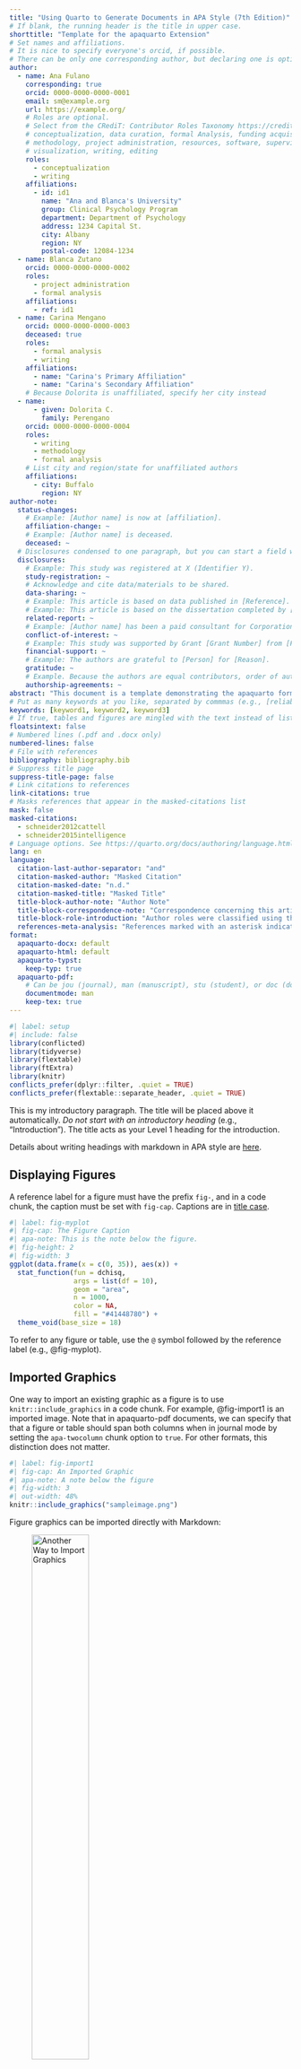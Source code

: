 ```yaml
---
title: "Using Quarto to Generate Documents in APA Style (7th Edition)"
# If blank, the running header is the title in upper case.
shorttitle: "Template for the apaquarto Extension"
# Set names and affiliations.
# It is nice to specify everyone's orcid, if possible.
# There can be only one corresponding author, but declaring one is optional.
author:
  - name: Ana Fulano
    corresponding: true
    orcid: 0000-0000-0000-0001
    email: sm@example.org
    url: https://example.org/
    # Roles are optional. 
    # Select from the CRediT: Contributor Roles Taxonomy https://credit.niso.org/
    # conceptualization, data curation, formal Analysis, funding acquisition, investigation, 
    # methodology, project administration, resources, software, supervision, validation, 
    # visualization, writing, editing
    roles:
      - conceptualization
      - writing
    affiliations:
      - id: id1
        name: "Ana and Blanca's University"
        group: Clinical Psychology Program
        department: Department of Psychology
        address: 1234 Capital St.
        city: Albany
        region: NY
        postal-code: 12084-1234
  - name: Blanca Zutano
    orcid: 0000-0000-0000-0002
    roles:
      - project administration
      - formal analysis
    affiliations: 
      - ref: id1
  - name: Carina Mengano
    orcid: 0000-0000-0000-0003
    deceased: true
    roles:
      - formal analysis
      - writing
    affiliations:
      - name: "Carina's Primary Affiliation"
      - name: "Carina's Secondary Affiliation"
    # Because Dolorita is unaffiliated, specify her city instead
  - name: 
      - given: Dolorita C.
        family: Perengano
    orcid: 0000-0000-0000-0004
    roles:
      - writing
      - methodology
      - formal analysis
    # List city and region/state for unaffiliated authors
    affiliations:
      - city: Buffalo
        region: NY
author-note:
  status-changes: 
    # Example: [Author name] is now at [affiliation].
    affiliation-change: ~
    # Example: [Author name] is deceased.
    deceased: ~
  # Disclosures condensed to one paragraph, but you can start a field with two line breaks to break them up: \n\nNew Paragraph
  disclosures:
    # Example: This study was registered at X (Identifier Y).
    study-registration: ~
    # Acknowledge and cite data/materials to be shared.
    data-sharing: ~
    # Example: This article is based on data published in [Reference].
    # Example: This article is based on the dissertation completed by [citation].  
    related-report: ~
    # Example: [Author name] has been a paid consultant for Corporation X, which funded this study.
    conflict-of-interest: ~
    # Example: This study was supported by Grant [Grant Number] from [Funding Source].
    financial-support: ~
    # Example: The authors are grateful to [Person] for [Reason].
    gratitude: ~
    # Example. Because the authors are equal contributors, order of authorship was determined by a fair coin toss.
    authorship-agreements: ~
abstract: "This document is a template demonstrating the apaquarto format."
# Put as many keywords at you like, separated by commmas (e.g., [reliability, validity, generalizability])
keywords: [keyword1, keyword2, keyword3]
# If true, tables and figures are mingled with the text instead of listed at the end of the document.
floatsintext: false
# Numbered lines (.pdf and .docx only)
numbered-lines: false
# File with references
bibliography: bibliography.bib
# Suppress title page
suppress-title-page: false
# Link citations to references
link-citations: true
# Masks references that appear in the masked-citations list
mask: false
masked-citations:
  - schneider2012cattell
  - schneider2015intelligence
# Language options. See https://quarto.org/docs/authoring/language.html
lang: en
language:
  citation-last-author-separator: "and"
  citation-masked-author: "Masked Citation"
  citation-masked-date: "n.d."
  citation-masked-title: "Masked Title"
  title-block-author-note: "Author Note"
  title-block-correspondence-note: "Correspondence concerning this article should be addressed to"
  title-block-role-introduction: "Author roles were classified using the Contributor Role Taxonomy (CRediT; https://credit.niso.org/) as follows:"
  references-meta-analysis: "References marked with an asterisk indicate studies included in the meta-analysis."
format:
  apaquarto-docx: default
  apaquarto-html: default
  apaquarto-typst: 
    keep-typ: true
  apaquarto-pdf:
    # Can be jou (journal), man (manuscript), stu (student), or doc (document)
    documentmode: man
    keep-tex: true
---
```


```r
#| label: setup
#| include: false
library(conflicted)
library(tidyverse)
library(flextable)
library(ftExtra)
library(knitr)
conflicts_prefer(dplyr::filter, .quiet = TRUE)
conflicts_prefer(flextable::separate_header, .quiet = TRUE)
```

This is my introductory paragraph. The title will be placed above it automatically. *Do not start with an introductory heading* (e.g., "Introduction"). The title acts as your Level 1 heading for the introduction.

Details about writing headings with markdown in APA style are [here](https://wjschne.github.io/apaquarto/writing.html#headings-in-apa-style).

## Displaying Figures

A reference label for a figure must have the prefix `fig-`, and in a code chunk, the caption must be set with `fig-cap`. Captions are in [title case](https://apastyle.apa.org/style-grammar-guidelines/capitalization/title-case).

```r
#| label: fig-myplot
#| fig-cap: The Figure Caption
#| apa-note: This is the note below the figure.
#| fig-height: 2
#| fig-width: 3
ggplot(data.frame(x = c(0, 35)), aes(x)) +
  stat_function(fun = dchisq, 
                args = list(df = 10),
                geom = "area",
                n = 1000,
                color = NA,
                fill = "#41448780") +
  theme_void(base_size = 18)
```

To refer to any figure or table, use the `@` symbol followed by the reference label (e.g., @fig-myplot).

## Imported Graphics

One way to import an existing graphic as a figure is to use `knitr::include_graphics` in a code chunk. For example, @fig-import1 is an imported image. Note that in apaquarto-pdf documents, we can specify that that a figure or table should span both columns when in journal mode by setting the `apa-twocolumn` chunk option to `true`. For other formats, this distinction does not matter.

```r
#| label: fig-import1
#| fig-cap: An Imported Graphic
#| apa-note: A note below the figure
#| fig-width: 3
#| out-width: 48%
knitr::include_graphics("sampleimage.png")
```

Figure graphics can be imported directly with Markdown:

![Another Way to Import Graphics](sampleimage.png){#fig-import2 apa-note="A note below the figure" width="49%"}

Which style of creating figures you choose depends on preference and need.

## Displaying Tables

We can make a table the same way as a figure. Generating a table that conforms to APA format in all document formats can be tricky. When the table is simple, the `kable` function from knitr works well. Feel free to experiment with different methods, but I have found that David Gohel's [flextable](https://davidgohel.github.io/flextable/) to be the best option when I need something more complex.

```r
#| label: tbl-mytable
#| tbl-cap: The Table Caption
#| apa-note: The note below the table.
tibble(Numbers = seq(1,4), Letters = LETTERS[seq(Numbers)]) %>%
  knitr::kable()

```

To refer to this table in text, use the `@` symbol followed by the reference label like so: As seen in @tbl-mytable, the first few numbers and letters of the alphabet are displayed.

In @tbl-mymarkdowntable, there is an example of a plain markdown table with a note below it.

::: {#tbl-mymarkdowntable apa-note="This is a note below the markdown table."}
| Default | Left | Right | Center |
|---------|:-----|------:|:------:|
| 12      | 12   |    12 |   12   |
| 123     | 123  |   123 |  123   |
| 1       | 1    |     1 |   1    |

Table Caption of a Markdown Table
:::

What if you want the tables and figures to be at the end of the document? In the .pdf format, you can set the `floatsintext` option to false. For .html and .docx documents, there is not yet an automatic way to put tables and figures at the end. You can, of course, just put them all at the end, in order. The reference labels will work no matter where they are in the text.

## Tables and Figures Spanning Two Columns in Journal Mode

When creating tables and figures in journal mode, care must be taken not to make figures and tables wider than the columns, otherwise $\LaTeX$ sometimes makes them disappear.

As demonstrated in @fig-twocolumn, you can make figures tables span the two columns by setting the `apa-twocolumn` chunk option to `true`.

```r
#| label: fig-twocolumn
#| fig-cap: A Figure Spanning Two Columns When in Journal Mode
#| apa-note: Figures in two-column mode are only different for jou mode in .pdf documents
#| apa-twocolumn: true
#| fig-height: 3
#| fig-width: 6.4
#| fig-align: center
ggplot(data.frame(x = c(-4, 4)), aes(x)) +
  stat_function(fun = dnorm, 
                geom = "area",
                n = 1000,
                color = NA,
                fill = "#41448780") +
  theme_void()
```

## Math and Equations

Inline math uses $\LaTeX$ syntax with single dollar signs. For example, the reliability coefficient of my measure is $r_{XX}=.95$.

If you want to display and refer to a specific formula, enclose the formula in two dollar signs. After the second pair of dollar signs, place the label in curly braces. The label should have an `#eq-` prefix. To refer to the formula, use the same label but with the `@` symbol. For example, @eq-euler is Euler's Identity, which is much admired for its elegance.

## Citations

See [here](https://quarto.org/docs/authoring/footnotes-and-citations.html) for instructions on setting up citations and references.

A parenthetical citation requires square brackets [@CameronTrivedi2013]. This reference was in my bibliography file. An in-text citation is done like so:

@CameronTrivedi2013 make some important points ...

See [here](https://wjschne.github.io/apaquarto/writing.html#references) for explanations, examples, and citation features exclusive to apaquarto. For example, apaquarto can automatically handle possessive citations:

@schneider2012cattell ['s] position was ...

## Masking Author Identity for Peer Review

Setting `mask` to `true` will remove author names, affiliations, and correspondence from the title page. Any references listed in the `masked-citations` field will be masked as well. See [here](https://wjschne.github.io/apaquarto/writing.html#masked-citations-for-anonymous-peer-review) for more information.

$$
e^{i\pi}+1=0
$$ {#eq-euler}

## Block Quotes

Sometimes you want to give a longer quote that needs to go in its own paragraph. Block quotes are on their own line starting with the \> character. For example, @austenMansfieldPark1990 ['s] *Mansfield Park* has some memorable insights about the mind:

> If any one faculty of our nature may be called more wonderful than the rest, I do think it is memory. There seems something more speakingly incomprehensible in the powers, the failures, the inequalities of memory, than in any other of our intelligences. The memory is sometimes so retentive, so serviceable, so obedient; at others, so bewildered and so weak; and at others again, so tyrannic, so beyond control! We are, to be sure, a miracle every way; but our powers of recollecting and of forgetting do seem peculiarly past finding out. (p. 163)

If your quote has multiple paragraphs, like this passage from @brownHowKilledPluto2012, separate them with a lone `>` character between the lines:

> In the entire field of astronomy, there is no word other than *planet* that has a precise, lawyerly definition, in which certain criteria are specifically enumerated. Why does *planet* have such a definition but *star*, *galaxy*, and *giant molecular cloud* do not? Because in astronomy, as in most sciences, scientists work by concepts rather than by definitions. The concept of a star is clear; a star is a collection of gas with fusion reactions in the interior giving off energy. A galaxy is a large, bound collection of stars. A giant molecular cloud is a giant cloud of molecules. The concept of a planet---in the eight-planet solar system---is equally simple to state. A planet is a one of a small number of bodies that dominate a planetary system. That is a concept, not a definition. How would you write that down in a precise definition?
>
> I wouldn’t. Once you write down a definition with lawyerly precision, you get the lawyers involved in deciding whether or not your objects are planets. Astronomers work in concepts. We rarely call in the attorneys for adjudication. (p. 242)

## Hypotheses, Aims, and Objectives

The last paragraph of the introduction usually states the specific hypotheses of the study, often in a way that links them to the research design.

# Method

General remarks on method. This paragraph is optional.

Not all papers require each of these sections. Edit them as needed. Consult the [Journal Article Reporting Standards](https://apastyle.apa.org/jars) for what is needed for your type of article.

## Participants

Who are they? How were they recruited? Report criteria for participant inclusion and exclusion. Perhaps some basic demographic stats are in order. A table is a great way to avoid repetition in statistical reporting.

## Measures

This section can also be titled **Materials** or **Apparatus**. Whatever tools, equipment, or measurement devices used in the study should be described.

### Measure A

Describe Measure A.

### Measure B

Describe Measure B.

#### Subscale B1

A paragraph after a 4th-level header will appear on the same line as the header.

#### Subscale B2

A paragraph after a 4th-level header will appear on the same line as the header.

##### Subscale B2a

A paragraph after a 5th-level header will appear on the same line as the header.

##### Subscale B2b

A paragraph after a 5th-level header will appear on the same line as the header.

## Procedure

What did participants do? How are the data going to be analyzed?

# Results

## Descriptive Statistics

Describe the basic characteristics of the primary variables. My ideal is to describe the variables well enough that someone conducting a meta-analysis can include the study without needing to ask for additional information.

<!-- Add Additional Sections as Needed -->

# Discussion

Describe results in non-statistical terms. <!-- Add sections as needed. -->

## Limitations and Future Directions

Every study has limitations. Based on this study, some additional steps might include...

## Conclusion

Describe the main point of the paper.

# References

<!-- References will auto-populate in the refs div below -->

::: {#refs}
:::

# Appendix

# The Title for Appendix

If there are multiple appendices, label them with level 1 headings as Appendix A, Appendix B, and so forth.

Tables and figures in the first appendix automatically get the prefix "A", and the numbering starts again at 1. See @fig-appendfig.

If there were a second appendix, tables and figures would get the prefix "B", and the numbering starts again at 1. Make as many appendices as needed.

![Appendix Figure](sampleimage.png){#fig-appendfig apa-note="A note below the figure"}
